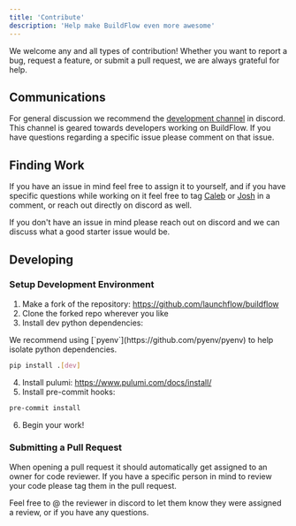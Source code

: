 ```yaml
---
title: 'Contribute'
description: 'Help make BuildFlow even more awesome'
---
```


We welcome any and all types of contribution! Whether you want to report a bug, request a feature, or submit a pull request, we are always grateful for help.

## Communications

For general discussion we recommend the [development channel](https://discord.gg/647F4vtbR7) in discord. This channel is geared towards developers working on BuildFlow. If you have questions regarding a specific issue please comment on that issue.

## Finding Work

If you have an issue in mind feel free to assign it to yourself, and if you have specific questions while working on it feel free to tag [Caleb](https://github.com/boetro) or [Josh](https://github.com/JoshTanke) in a comment, or reach out directly on discord as well.

If you don't have an issue in mind please reach out on discord and we can discuss what a good starter issue would be.

## Developing

### Setup Development Environment
1. Make a fork of the repository: https://github.com/launchflow/buildflow
2. Clone the forked repo wherever you like
3. Install dev python dependencies:

<Tip>
    We recommend using [`pyenv`](https://github.com/pyenv/pyenv) to help isolate python dependencies.
</Tip>

```bash
pip install .[dev]
```

4. Install pulumi: https://www.pulumi.com/docs/install/
5. Install pre-commit hooks:

```bash
pre-commit install
```

6. Begin your work!

### Submitting a Pull Request

When opening a pull request it should automatically get assigned to an owner for code reviewer. If you have a specific person in mind to review your code please tag them in the pull request.

Feel free to @ the reviewer in discord to let them know they were assigned a review, or if you have any questions.